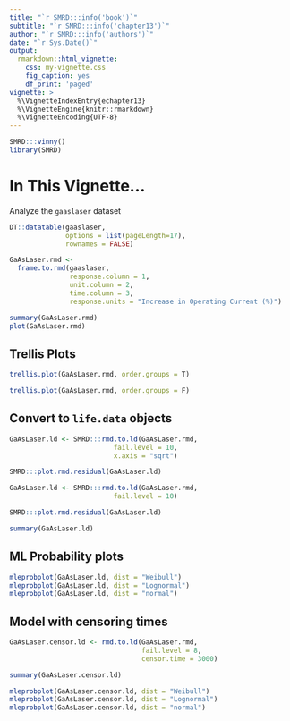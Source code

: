 ```yaml
---
title: "`r SMRD:::info('book')`"
subtitle: "`r SMRD:::info('chapter13')`"
author: "`r SMRD:::info('authors')`"
date: "`r Sys.Date()`"
output: 
  rmarkdown::html_vignette:
    css: my-vignette.css
    fig_caption: yes
    df_print: 'paged'
vignette: >
  %\VignetteIndexEntry{echapter13}
  %\VignetteEngine{knitr::rmarkdown}
  %\VignetteEncoding{UTF-8}
---
```


```r
SMRD:::vinny()
library(SMRD)
```

# In This Vignette...

Analyze the `gaaslaser` dataset

```r
DT::datatable(gaaslaser, 
              options = list(pageLength=17),
              rownames = FALSE)
```

```r
GaAsLaser.rmd <- 
  frame.to.rmd(gaaslaser, 
               response.column = 1, 
               unit.column = 2, 
               time.column = 3, 
               response.units = "Increase in Operating Current (%)")

summary(GaAsLaser.rmd)
plot(GaAsLaser.rmd)
```

## Trellis Plots

```r
trellis.plot(GaAsLaser.rmd, order.groups = T)

trellis.plot(GaAsLaser.rmd, order.groups = F)
```

## Convert to `life.data` objects

```r
GaAsLaser.ld <- SMRD:::rmd.to.ld(GaAsLaser.rmd, 
                          fail.level = 10, 
                          x.axis = "sqrt")

SMRD:::plot.rmd.residual(GaAsLaser.ld)

GaAsLaser.ld <- SMRD:::rmd.to.ld(GaAsLaser.rmd,
                          fail.level = 10)

SMRD:::plot.rmd.residual(GaAsLaser.ld)

summary(GaAsLaser.ld)
```

## ML Probability plots

```r
mleprobplot(GaAsLaser.ld, dist = "Weibull")
mleprobplot(GaAsLaser.ld, dist = "Lognormal")
mleprobplot(GaAsLaser.ld, dist = "normal")
```

## Model with censoring times

```r
GaAsLaser.censor.ld <- rmd.to.ld(GaAsLaser.rmd,
                                 fail.level = 8,
                                 censor.time = 3000)

summary(GaAsLaser.censor.ld)

mleprobplot(GaAsLaser.censor.ld, dist = "Weibull")
mleprobplot(GaAsLaser.censor.ld, dist = "Lognormal")
mleprobplot(GaAsLaser.censor.ld, dist = "normal")
```
